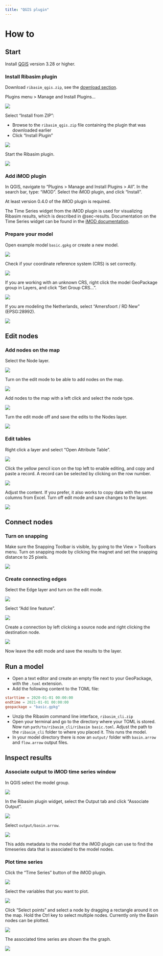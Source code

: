 ```yaml
---
title: "QGIS plugin"
---
```


# How to

## Start

Install [QGIS](https://qgis.org/en/site/) version 3.28 or higher.

### Install Ribasim plugin

Download `ribasim_qgis.zip`, see the [download section](../index.qmd#sec-download).

Plugins menu > Manage and Install Plugins...

![](https://user-images.githubusercontent.com/4471859/224939069-9aae77ea-898f-442f-83b5-f2671c114956.png){fig-align="left"}

Select "Install from ZIP":

- Browse to the `ribasim_qgis.zip` file containing the plugin that was downloaded earlier
- Click "Install Plugin"

![](https://user-images.githubusercontent.com/4471859/224939080-7fec5db2-4417-4f7b-8e45-034d4cf4fd75.png){fig-align="left"}

Start the Ribasim plugin.

![](https://user-images.githubusercontent.com/4471859/224939101-228e068a-875b-4df2-98bb-6ee6a3830ddd.png){fig-align="left"}

### Add iMOD plugin

In QGIS, navigate to "Plugins > Manage and Install Plugins > All".
In the search bar, type: "iMOD". Select the iMOD plugin, and click "Install".

At least version 0.4.0 of the iMOD plugin is required.

The Time Series widget from the iMOD plugin is used for visualizing Ribasim results, which is described in @sec-results.
Documentation on the Time Series widget can be found in the [iMOD documentation](https://deltares.github.io/iMOD-Documentation/qgis_user_manual.html#time-series-time-series).

### Prepare your model

Open example model `basic.gpkg` or create a new model.

![](https://user-images.githubusercontent.com/4471859/224939126-b38f0eed-2e89-4120-b541-5b8c31798c09.png){fig-align="left"}

Check if your coordinate reference system (CRS) is set correctly.

![](https://user-images.githubusercontent.com/4471859/224939143-19e9931e-da4b-4717-ba28-67a0f141dd40.png){fig-align="left"}

If you are working with an unknown CRS, right click the model GeoPackage group in Layers,
and click "Set Group CRS...".

![](https://user-images.githubusercontent.com/4471859/224939165-45807f16-2d3a-41b3-92a2-7fe0e86ae72b.png){fig-align="left"}

If you are modeling the Netherlands, select "Amersfoort / RD New" (EPSG:28992).

![](https://user-images.githubusercontent.com/4471859/224939182-3486ff0b-842b-4f98-a37e-ecd04f29aa7f.png){fig-align="left"}

## Edit nodes

### Add nodes on the map

Select the Node layer.

![](https://user-images.githubusercontent.com/4471859/224939204-2aa2ead2-a028-4673-b747-abeadd821ec8.png){fig-align="left"}

Turn on the edit mode to be able to add nodes on the map.

![](https://user-images.githubusercontent.com/4471859/224939223-66e232c0-748c-46f0-ba1b-8751a965f114.png){fig-align="left"}

Add nodes to the map with a left click and select the node type.

![](https://user-images.githubusercontent.com/4471859/224939237-67c1150b-15ec-4044-a02a-26a82f81da05.png){fig-align="left"}

Turn the edit mode off and save the edits to the Nodes layer.

![](https://user-images.githubusercontent.com/4471859/224946136-e37021d5-80c1-4d90-ac04-d0dbd96879f3.png){fig-align="left"}

### Edit tables

Right click a layer and select "Open Attribute Table".

![](https://user-images.githubusercontent.com/4471859/224939276-ca8f856d-3325-49a7-b457-78b09b81ac5e.png){fig-align="left"}

Click the yellow pencil icon on the top left to enable editing, and copy and paste a record.
A record can be selected by clicking on the row number.

![](https://user-images.githubusercontent.com/4471859/224939287-a8b9f351-9aea-4e3a-8417-3867cd40cda5.png){fig-align="left"}

Adjust the content. If you prefer, it also works to copy data with the same columns from
Excel. Turn off edit mode and save changes to the layer.

![](https://user-images.githubusercontent.com/4471859/224939297-4b0ca812-9618-4d25-ab7a-518bf1ca63e1.png){fig-align="left"}

## Connect nodes

### Turn on snapping

Make sure the Snapping Toolbar is visible, by going to the View > Toolbars menu. Turn on
snapping mode by clicking the magnet and set the snapping distance to 25 pixels.

![](https://user-images.githubusercontent.com/4471859/224939328-8359272a-30bb-4eb1-ab6c-968318ac3997.png){fig-align="left"}

### Create connecting edges

Select the Edge layer and turn on the edit mode.

![](https://user-images.githubusercontent.com/4471859/224939342-c6939331-a60d-4526-a350-3cddb122c62d.png){fig-align="left"}

Select "Add line feature".

![](https://user-images.githubusercontent.com/4471859/224939354-523cac79-dcd5-4c43-ab5a-db7672fb743e.png){fig-align="left"}

Create a connection by left clicking a source node and right clicking the destination node.

![](https://user-images.githubusercontent.com/4471859/224939363-88716d43-0536-499d-adb8-2fb4223c0f87.png){fig-align="left"}

Now leave the edit mode and save the results to the layer.

## Run a model

- Open a text editor and create an empty file next to your GeoPackage, with the `.toml`
  extension.
- Add the following content to the TOML file:
```.TOML
starttime = 2020-01-01 00:00:00
endtime = 2021-01-01 00:00:00
geopackage = "basic.gpkg"
```
- Unzip the Ribasim command line interface, `ribasim_cli.zip`
- Open your terminal and go to the directory where your TOML is stored. Now run
  `path/to/ribasim_cli/ribasim basic.toml`. Adjust the path to the `ribasim_cli` folder to
  where you placed it. This runs the model.
- In your model directory there is now an `output/` folder with `basin.arrow` and
  `flow.arrow` output files.

## Inspect results {#sec-results}

### Associate output to iMOD time series window

In QGIS select the model group.

![](https://user-images.githubusercontent.com/4471859/224939378-a026aec7-419d-4e6e-8b20-df80aa415659.png){fig-align="left"}

In the Ribasim plugin widget, select the Output tab and click "Associate Output".

![](https://user-images.githubusercontent.com/4471859/224939389-17add58d-6701-49c5-a23a-ce367572d9cd.png){fig-align="left"}

Select `output/basin.arrow`.

![](https://user-images.githubusercontent.com/4471859/224939408-5c291840-90a4-4efa-a2f0-4fb5986b8779.png){fig-align="left"}

This adds metadata to the model that the iMOD plugin can use to find the timeseries data
that is associated to the model nodes.

### Plot time series

Click the "Time Series" button of the iMOD plugin.

![](https://user-images.githubusercontent.com/4471859/224939424-ec4c77ff-3d6b-4635-b407-ef18376587e9.png){fig-align="left"}

Select the variables that you want to plot.

![](https://user-images.githubusercontent.com/4471859/224939436-a9643b68-dff0-49c3-899d-6ba13d9a6d52.png){fig-align="left"}

Click "Select points" and select a node by dragging a rectangle around it on the map.
Hold the Ctrl key to select multiple nodes. Currently only the Basin nodes can be plotted.

![](https://user-images.githubusercontent.com/4471859/224939450-e369791d-3229-4621-87b0-7e1d34d0514d.png){fig-align="left"}

The associated time series are shown the the graph.

![](https://user-images.githubusercontent.com/4471859/224939471-85a23936-6eb6-4a80-a5b7-8c9a55ddc7f7.png){fig-align="left"}
